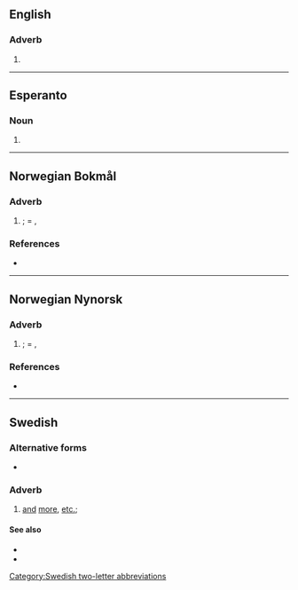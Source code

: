{{also|mm|Mm|MM|mm.|Mm.|MM.|.mm|M&M}}
==English==

===Adverb===
{{en-adv|-}}

# {{abbreviation of|en|mutatis mutandis}}

----

==Esperanto==

===Noun===
{{head|eo|noun}}

# {{abbreviation of|eo|marmejlo}}

----

==Norwegian Bokmål==

===Adverb===
{{head|nb|adverb}}

# {{abbreviation of|nb|med mer|nodot=1}}; = {{l|en|etc.}}, {{l|en|et cetera}}

===References===
* {{R:Dokpro|lang=nb}}

----

==Norwegian Nynorsk==

===Adverb===
{{head|nn|adverb}}

# {{abbreviation of|nn|med meir|nodot=1}}; = {{l|en|etc.}}, {{l|en|et cetera}}

===References===
* {{R:Dokpro|lang=nn}}

----

==Swedish==

===Alternative forms===
* {{l|sv|mm}}

===Adverb===
{{sv-adv|-}}

# [[and]] [[more]], [[etc.]]; {{abbreviation of|sv|[[med]] [[mera]]|nocap=1}}
#: {{ux|sv|I ordboken finns substantiv, verb, adjektiv '''m.m.'''|In the dictionary there are nouns, verbs, adjectives '''etc.'''}}

====See also====
* {{l|sv|m.fl.}}
* {{l|sv|o.s.v.}}

[[Category:Swedish two-letter abbreviations]]